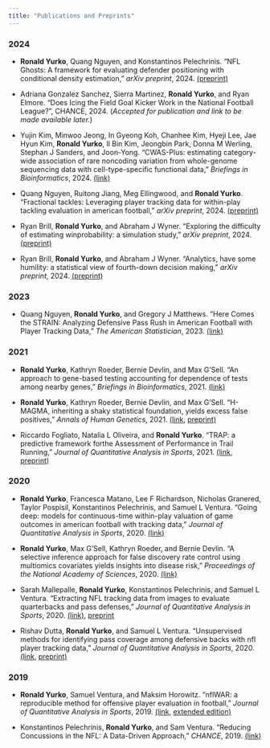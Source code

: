 ```yaml
---
title: "Publications and Preprints"
---
```


### 2024

+ __Ronald Yurko__, Quang Nguyen, and Konstantinos Pelechrinis. "NFL Ghosts: A framework for evaluating defender positioning with conditional density estimation," _arXiv preprint_, 2024. [(preprint)](https://arxiv.org/abs/2406.17220)

+ Adriana Gonzalez Sanchez, Sierra Martinez, __Ronald Yurko__, and Ryan Elmore. "Does Icing the Field Goal Kicker Work in the National Football League?", CHANCE, 2024. (_Accepted for publication and link to be made available later._)

+ Yujin Kim, Minwoo Jeong, In Gyeong Koh, Chanhee Kim, Hyeji Lee, Jae Hyun Kim, __Ronald Yurko__, Il Bin Kim, Jeongbin Park, Donna M Werling, Stephan J Sanders, and Joon-Yong. "CWAS-Plus: estimating category-wide association of rare noncoding variation from whole-genome sequencing data with cell-type-specific functional data," _Briefings in Bioinformatics_, 2024. [(link)](https://www.ncbi.nlm.nih.gov/pmc/articles/PMC11224609/)

+ Quang Nguyen, Ruitong Jiang, Meg Ellingwood, and __Ronald Yurko__. "Fractional tackles:
Leveraging player tracking data for within-play tackling evaluation in american football," _arXiv preprint_, 2024. [(preprint)](https://arxiv.org/abs/2403.14769)

+ Ryan Brill, __Ronald Yurko__, and Abraham J Wyner. "Exploring the difficulty of estimating winprobability: a simulation study," _arXiv preprint_, 2024. [(preprint)](https://arxiv.org/abs/2406.16171)

+ Ryan Brill, __Ronald Yurko__, and Abraham J Wyner. "Analytics, have some humility: a statistical view of fourth-down decision making," _arXiv preprint_, 2024. [(preprint)](https://arxiv.org/abs/2311.03490)


### 2023

+ Quang Nguyen, __Ronald Yurko__, and Gregory J Matthews. "Here Comes the STRAIN: Analyzing Defensive Pass Rush in American Football with Player Tracking Data," _The American Statistician_, 2023. [(link)](https://www.tandfonline.com/doi/full/10.1080/00031305.2023.2242442)

### 2021

+ __Ronald Yurko__, Kathryn Roeder, Bernie Devlin, and Max G'Sell. "An approach to gene-based testing accounting for dependence of tests among nearby genes," _Briefings in Bioinformatics_, 2021. [(link)](https://www.ncbi.nlm.nih.gov/pmc/articles/PMC8575037/)

+ __Ronald Yurko__, Kathryn Roeder, Bernie Devlin, and Max G'Sell. "H-MAGMA, inheriting a shaky statistical foundation, yields excess false positives," _Annals of Human Genetics_, 2021. [(link](https://onlinelibrary.wiley.com/doi/10.1111/ahg.12412), [preprint)](https://www.biorxiv.org/content/10.1101/2020.08.20.260224v1)

+ Riccardo Fogliato, Natalia L Oliveira, and __Ronald Yurko__. "TRAP: a predictive framework forthe Assessment of Performance in Trail Running," _Journal of Quantitative Analysis in Sports_, 2021. [(link](https://www.degruyter.com/document/doi/10.1515/jqas-2020-0013/html?lang=en), [preprint)](https://arxiv.org/abs/2002.01328)

### 2020

+ __Ronald Yurko__, Francesca Matano, Lee F Richardson, Nicholas Granered, Taylor Pospisil, Konstantinos Pelechrinis, and Samuel L Ventura. "Going deep: models for continuous-time within-play valuation of game outcomes in american football with tracking data," _Journal of Quantitative Analysis in Sports_, 2020. [(link)](https://www.degruyter.com/document/doi/10.1515/jqas-2019-0056/html?lang=en)

+ __Ronald Yurko__, Max G’Sell, Kathryn Roeder, and Bernie Devlin. "A selective inference approach for false discovery rate control using multiomics covariates yields insights into disease risk," _Proceedings of the National Academy of Sciences_, 2020. [(link)](https://www.pnas.org/doi/abs/10.1073/pnas.1918862117)

+ Sarah Mallepalle, __Ronald Yurko__, Konstantinos Pelechrinis, and Samuel L Ventura. "Extracting NFL tracking data from images to evaluate quarterbacks and pass defenses," _Journal of Quantitative
Analysis in Sports_, 2020. [(link)](https://www.degruyter.com/document/doi/10.1515/jqas-2019-0052/html?lang=en), [preprint](https://arxiv.org/abs/1906.03339)

+ Rishav Dutta, __Ronald Yurko__, and Samuel L Ventura. "Unsupervised methods for identifying pass coverage among defensive backs with nfl player tracking data," _Journal of Quantitative
Analysis in Sports_, 2020. [(link](https://www.degruyter.com/document/doi/10.1515/jqas-2020-0017/html?lang=en), [preprint)](https://arxiv.org/abs/1906.11373)

### 2019

+ __Ronald Yurko__, Samuel Ventura, and Maksim Horowitz. "nflWAR: a reproducible method for offensive player evaluation in football," _Journal of Quantitative Analysis in Sports_, 2019. [(link](https://www.degruyter.com/document/doi/10.1515/jqas-2018-0010/html?lang=en), [extended edition)](https://arxiv.org/abs/1802.00998)

+ Konstantinos Pelechrinis, __Ronald Yurko__, and Sam Ventura. "Reducing Concussions in the NFL: A Data-Driven Approach," _CHANCE_, 2019. [(link)](https://chance.amstat.org/2019/11/reducing-concussions/)

